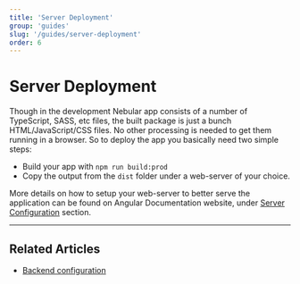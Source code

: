 ```yaml
---
title: 'Server Deployment'
group: 'guides'
slug: '/guides/server-deployment'
order: 6
---
```


# Server Deployment

Though in the development Nebular app consists of a number of TypeScript, SASS, etc files, the built package is just a bunch HTML/JavaScript/CSS files.
No other processing is needed to get them running in a browser.
So to deploy the app you basically need two simple steps:

- Build your app with `npm run build:prod`
- Copy the output from the `dist` folder under a web-server of your choice.

More details on how to setup your web-server to better serve the application can be found on Angular Documentation website, under <a href="https://angular.io/guide/deployment#server-configuration" target="_blank">Server Configuration</a> section.

<hr />

## Related Articles

- [Backend configuration](docs/guides/backend-integration)
